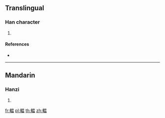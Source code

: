 {{character info/new}}
{{also|轀}}
==Translingual==

===Han character===
{{Han char|rn=159|rad=車|as=09|sn=16|four=|canj=JJABT}}

# {{defn|Han|sort=車09}}

====References====
* {{Han ref|kx=1247.031|dkj=38473|hdz=53544.070|uh=8F3C|ud=36668}}

----

==Mandarin==

===Hanzi===
{{cmn-hanzi|pin=[[wēn]] ([[wen1]])|wg=wen<sup>1</sup>}}

# {{defn|lang=cmn|sort=車09}}

[[fr:輼]]
[[pl:輼]]
[[th:輼]]
[[zh:輼]]